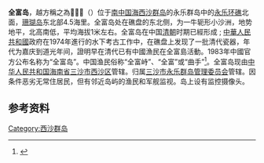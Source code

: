 {{Infobox Disputed Islands
| plural = yes
| name             =全富岛
| image name       = Quanfu Island's monument 01.jpg
| image caption    = 中国政府设立的主权碑
| image size       = 
| locator map      = {{Location map|South China Sea|lat=16.568416|long=111.662865|central|300px}}
| map_custom       = yes
| native name      = 
| native name link = 
| other_names         = 𧎜花島
| location         = [[南海|南中国海]]
| coordinates      = {{Coord|16|34|N|111|40|E|display=inline,title}}
| archipelago      = [[西沙群岛|西沙群岛]]
| total islands    = 
| major islands    = 
| area             =0.02平方公里
| length           = 360米
| width            =240米
| coastline        =
| highest mount    = 
| elevation        = 約1米
| country                          = {{PRC}}
| country admin divisions title   =地級市
| country admin divisions         = [[海南省|海南省]][[三沙市|三沙市]]
| country claim                 = {{ROC}}
|country claim divisions title   = [[区_(中华民国)|直轄市]]
|country claim divisions         = [[高雄市|高雄市]][[旗津区|旗津区]]
|country 2 claim                   = {{VNM}}
|country 2 claim divisions title   = 县
|country 2 claim divisions         = [[岘港市|岘港市]][[黄沙岛县|黄沙岛县]]
| population       = 
| population as of = 
| density          = 
| ethnic groups    = 
| additional info  =
}} 
'''全富岛'''，越方稱之為'''𧎜花島'''（{{vie|v=Đảo Ốc Hoa|hn=島𧎜花}}）位于[[南海|南中国海]][[西沙群岛|西沙群岛]]的永乐群岛中的[[永乐环礁|永乐环礁]]北面，[[珊瑚岛_(西沙群岛)|珊瑚岛]]东北部4.5海里。全富岛处在礁盘的东北侧，为一牛轭形小沙洲，地势地平，北高南低，平均海拔1米左右。全富岛在中国[[清朝|清朝]]时期已經形成 ; [[中華人民共和國|中華人民共和國]]政府在1974年進行的水下考古工作中，在礁盘上发现了一批清代瓷器，年代为嘉庆到道光年间，證明早在清代已有中國漁民在全富島活動。1983年中國官方公布名称为“全富岛”。中国渔民俗称“全富峙”、“全富”或“曲手”<ref>{{cite book zh|author=广东省地名委员会|title=《南海诸岛地名资料汇编》|format=M|edition=1|location=广州|publisher=广东省地图出版社|date=1987|pages=170|isbn=80522-023-9}}</ref>。全富岛现由[[中华人民共和国|中华人民共和国]][[海南省|海南省]][[三沙市|三沙市]][[西沙区|西沙区]]管辖。归属[[三沙市|三沙市]][[永乐群岛管理委员会|永乐群岛管理委员会]]管辖。因条件恶劣无常住居民，但有邻近岛屿的渔民和军舰监视。岛上设有监控摄像头。

== 参考资料 ==
{{reflist}}

{{South China Sea Islands}}
{{DEFAULTSORT:Quanfu}}
[[Category:西沙群岛|Category:西沙群岛]]